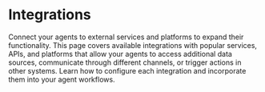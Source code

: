 # Integrations

Connect your agents to external services and platforms to expand their functionality. This page covers available integrations with popular services, APIs, and platforms that allow your agents to access additional data sources, communicate through different channels, or trigger actions in other systems. Learn how to configure each integration and incorporate them into your agent workflows. 
